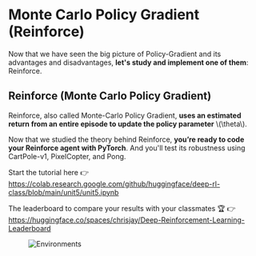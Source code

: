 # Monte Carlo Policy Gradient (Reinforce)



Now that we have seen the big picture of Policy-Gradient and its advantages and disadvantages, **let's study and implement one of them**: Reinforce.

## Reinforce (Monte Carlo Policy Gradient)

Reinforce, also called Monte-Carlo Policy Gradient, **uses an estimated return from an entire episode to update the policy parameter** \\(\theta\\).


Now that we studied the theory behind Reinforce, **you’re ready to code your Reinforce agent with PyTorch**. And you'll test its robustness using CartPole-v1, PixelCopter, and Pong.

Start the tutorial here 👉 https://colab.research.google.com/github/huggingface/deep-rl-class/blob/main/unit5/unit5.ipynb

The leaderboard to compare your results with your classmates 🏆 👉 https://huggingface.co/spaces/chrisjay/Deep-Reinforcement-Learning-Leaderboard

<figure class="image table text-center m-0 w-full">
  <img src="https://huggingface.co/datasets/huggingface-deep-rl-course/course-images/resolve/main/en/unit6/envs.gif" alt="Environments"/>
</figure>
